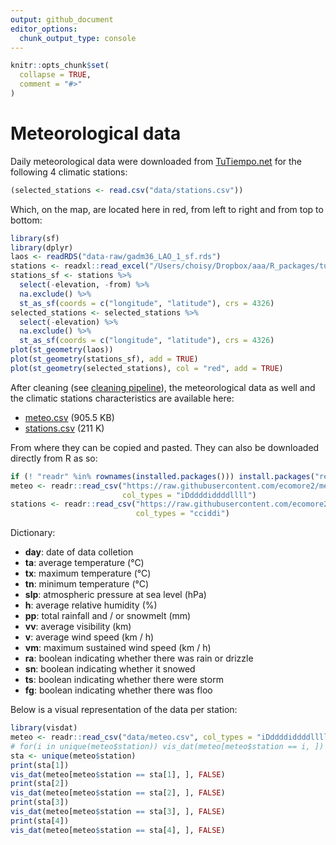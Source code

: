 ```yaml
---
output: github_document
editor_options: 
  chunk_output_type: console
---
```


<!-- README.md is generated from README.Rmd. Please edit that file -->

```r
knitr::opts_chunk$set(
  collapse = TRUE,
  comment = "#>"
)
```
# Meteorological data

<!-- badges: start -->
<!-- badges: end -->

Daily meteorological data were downloaded from [TuTiempo.net](https://en.tutiempo.net)
for the following 4 climatic stations:

```r
(selected_stations <- read.csv("data/stations.csv"))
```

Which, on the map, are located here in red, from left to right and from top to
bottom:

```r
library(sf)
library(dplyr)
laos <- readRDS("data-raw/gadm36_LAO_1_sf.rds")
stations <- readxl::read_excel("/Users/choisy/Dropbox/aaa/R_packages/tutiempo/data-raw/climatic stations.xlsx")
stations_sf <- stations %>% 
  select(-elevation, -from) %>% 
  na.exclude() %>% 
  st_as_sf(coords = c("longitude", "latitude"), crs = 4326)
selected_stations <- selected_stations %>% 
  select(-elevation) %>% 
  na.exclude() %>% 
  st_as_sf(coords = c("longitude", "latitude"), crs = 4326)
plot(st_geometry(laos))
plot(st_geometry(stations_sf), add = TRUE)
plot(st_geometry(selected_stations), col = "red", add = TRUE)
```

After cleaning (see [cleaning pipeline](https://ecomore2.github.io/meteo/make_data.html)),
the meteorological data as well and the climatic stations characteristics are
available here:

* [meteo.csv](https://raw.githubusercontent.com/ecomore2/meteo/master/data/meteo.csv) (905.5 KB)
* [stations.csv](https://raw.githubusercontent.com/ecomore2/meteo/master/data/stations.csv) (211 K)

From where they can be copied and pasted. They can also be downloaded directly
from R as so:

```r
if (! "readr" %in% rownames(installed.packages())) install.packages("readr")
meteo <- readr::read_csv("https://raw.githubusercontent.com/ecomore2/meteo/master/data/meteo.csv",
                         col_types = "iDddddiddddllll")
stations <- readr::read_csv("https://raw.githubusercontent.com/ecomore2/meteo/master/data/stations.csv",
                            col_types = "cciddi")
```

Dictionary:

* **day**: date of data colletion
* **ta**: average temperature (°C)
* **tx**: maximum temperature (°C)
* **tn**: minimum temperature (°C)
* **slp**: atmospheric pressure at sea level (hPa)
* **h**: average relative humidity (%)
* **pp**: total rainfall and / or snowmelt (mm)
* **vv**: average visibility (km)
* **v**: average wind speed (km / h)
* **vm**: maximum sustained wind speed (km / h)
* **ra**: boolean indicating whether there was rain or drizzle
* **sn**: boolean indicating whether it snowed
* **ts**: boolean indicating whether there were storm
* **fg**: boolean indicating whether there was floo

Below is a visual representation of the data per station:

```r
library(visdat)
meteo <- readr::read_csv("data/meteo.csv", col_types = "iDddddiddddllll")
# for(i in unique(meteo$station)) vis_dat(meteo[meteo$station == i, ])
sta <- unique(meteo$station)
print(sta[1])
vis_dat(meteo[meteo$station == sta[1], ], FALSE)
print(sta[2])
vis_dat(meteo[meteo$station == sta[2], ], FALSE)
print(sta[3])
vis_dat(meteo[meteo$station == sta[3], ], FALSE)
print(sta[4])
vis_dat(meteo[meteo$station == sta[4], ], FALSE)
```

